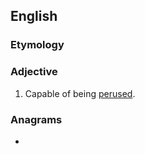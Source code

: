 ==English==

===Etymology===
{{suffix|en|peruse|able}}

===Adjective===
{{en-adj}}

# Capable of being [[peruse]]d.

===Anagrams===
* {{anagrams|en|a=abeelprsu|superable}}